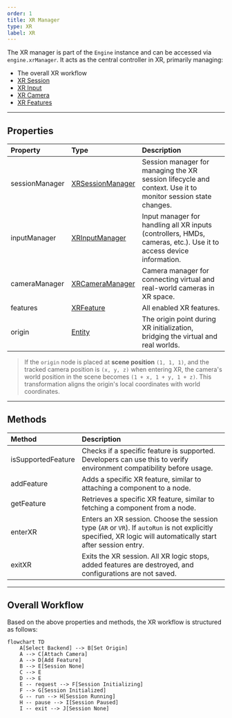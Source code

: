 ```yaml
---
order: 1  
title: XR Manager  
type: XR  
label: XR  
---  
```


The XR manager is part of the `Engine` instance and can be accessed via `engine.xrManager`. It acts as the central controller in XR, primarily managing:  

- The overall XR workflow  
- [XR Session](/en/docs/xr/system/session/)  
- [XR Input](/en/docs/xr/system/input/)  
- [XR Camera](/en/docs/xr/system/camera/)  
- [XR Features](/en/docs/xr/system/features/)  

---

## Properties  

| Property       | Type                            | Description                                                                 |
| :------------- | :------------------------------ | :-------------------------------------------------------------------------- |  
| sessionManager | [XRSessionManager](/en/docs/xr/system/session/) | Session manager for managing the XR session lifecycle and context. Use it to monitor session state changes. |  
| inputManager   | [XRInputManager](/en/docs/xr/system/input/)   | Input manager for handling all XR inputs (controllers, HMDs, cameras, etc.). Use it to access device information. |  
| cameraManager  | [XRCameraManager](/en/docs/xr/system/camera/)  | Camera manager for connecting virtual and real-world cameras in XR space. |  
| features       | [XRFeature](/en/docs/xr/system/features/)      | All enabled XR features.                                                  |  
| origin         | [Entity](/apis/core/#Entity)                | The origin point during XR initialization, bridging the virtual and real worlds. |  

> If the `origin` node is placed at **scene position** `(1, 1, 1)`, and the tracked camera position is `(x, y, z)` when entering XR, the camera's world position in the scene becomes `(1 + x, 1 + y, 1 + z)`. This transformation aligns the origin's local coordinates with world coordinates.  

---

## Methods  

| Method               | Description                                                                 |  
| :------------------- | :-------------------------------------------------------------------------- |  
| isSupportedFeature   | Checks if a specific feature is supported. Developers can use this to verify environment compatibility before usage. |  
| addFeature           | Adds a specific XR feature, similar to attaching a component to a node.     |  
| getFeature           | Retrieves a specific XR feature, similar to fetching a component from a node. |  
| enterXR              | Enters an XR session. Choose the session type (`AR` or `VR`). If `autoRun` is not explicitly specified, XR logic will automatically start after session entry. |  
| exitXR               | Exits the XR session. All XR logic stops, added features are destroyed, and configurations are not saved. |  

---

## Overall Workflow  

Based on the above properties and methods, the XR workflow is structured as follows:  

```mermaid
flowchart TD
    A[Select Backend] --> B[Set Origin]
    A --> C[Attach Camera]
    A --> D[Add Feature]
    B --> E[Session None]
    C --> E
    D --> E
    E -- request --> F[Session Initializing]
    F --> G[Session Initialized]
    G -- run --> H[Session Running]
    H -- pause --> I[Session Paused]
    I -- exit --> J[Session None]
```